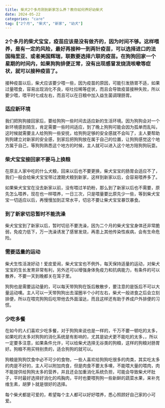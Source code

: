 ```yaml
---
title: 柴犬2个多月刚到新家怎么养？教你如何养好幼柴犬
date: 2024-05-22
categories: "care"
tag: ["2个月", "柴犬", "新家", "幼犬"]
---
```


### 2个多月的柴犬宝宝，疫苗应该是没有做齐的，因为时间不够。这样喂养，是有一定的风险，最好再接种一到两针疫苗，可以选择进口的法国梅里亚、或者美国辉瑞，联数要选择六联的疫苗。在狗狗回家一个星期的时间内，如果狗狗排便正常，没有出现感冒发烧流咳嗽等症状，就可以接种疫苗了。

接种疫苗以后，柴犬应该要少喂一些，因为疫苗的原因，可能引发肠胃不适，如果过量喂食，容易出现消化不良，呕吐拉稀等症状，而且会导致疫苗接种失败，所以要少喂，喂平时七成左右，而且可以在日粮中加入益生菌调理肠胃。

### 适应新环境

我们把狗狗接回家后，要给狗狗一些时间去适应新的生活环境。因为狗狗会对一个新环境感到陌生，肯定需要一些时间适应，到了晚上狗狗可能会因为孤单而乱叫，这时候就需要主人给狗狗一些安抚，给狗狗足够的安全感就不会叫了，主人要帮助狗狗建立对新家的安全感，到家后把狗狗放在属于自己的位置，让狗狗感觉这个地方属于自己，等狗狗熟悉这个地方的时候，主人就可以进入这个地方陪狗狗玩耍。

### 柴犬宝宝接回家不要马上换粮

在原主人家中吃的什么犬粮，回来以后也不要更换，柴犬宝宝的肠胃会适应不了，我们一般会给柴犬宝宝带过渡期犬粮到新家，这样到新家以后，会容易喂养多了。

如果柴犬宝宝在没去新家以前，没有喂过羊奶粉，那么到了新家以后也不需要，原先怎么喂养，现在也一样喂养，一日三次，只是喂量要比原先少一些，等到柴犬宝宝一切适应以后，再慢慢加到正常水平，切忌不要让柴犬宝宝暴饮暴食。

### 到了新家切忌暂时不能洗澡

柴犬宝宝到了新家以后，暂时切忌不要洗澡，因为二个月的柴犬宝宝身体还非常脆弱，免疫力低下，万一洗澡诱发了感冒发烧，再患上其他传染性疾病，会有生命危险。

### 需要适量的运动

柴犬生性活泼好动！爱皮爱闹，柴犬宝宝也不例外，每天保持适量的运动，对柴犬宝宝的生长发育非常有利，另外还可以增强身体免疫力和抗病能力，有条件的可以散养，不要一天到晚都关在笼子里。

狗狗也是需要运动量的，可以每天带狗狗在饭后散散步，要注意的是饭后不可以大量运动噢。主人可以一天带狗狗出去溜圈半个小时左右，柴犬一般进食之后会立刻排便，所以在喂完狗狗后吃带他去外面溜达，而且这样还有助于养成户外排便的习惯。

### 少吃多餐

在如今的人们喜欢少吃多餐，对于狗狗来说也是一样的，千万不要一顿吃的太多，如果吃的太多对狗狗的消化系统是有影响的，尤其是幼犬更不能吃的太多，，所以一定要多注意，如果条件允许，可以给柴犬选择无谷类的狗粮，这样的狗粮对肠胃好。狗粮不用买特别贵的，适合狗狗的就可以。

狗粮是狗狗饮食中必不可少的食物，一些人喜欢给狗狗吃很多的肉类，其实吃太多的肉是不好的，主人可以附加肉食，但是肉食不要太多噢，不能喂大量的喂肉，肉不能提供给狗狗太多的营养，并且还会加重消化系统负担，可能会导致柴犬坏肚子，平时最好选择好消化的鸡胸肉，平时也要喂狗狗一些新鲜的蔬菜水果，来补充维生素，胡萝卜就是很好的选择。

每个柴犬都是可爱的，希望每个主人都可以好好喂养，悉心照顾好自己家的小可爱。
